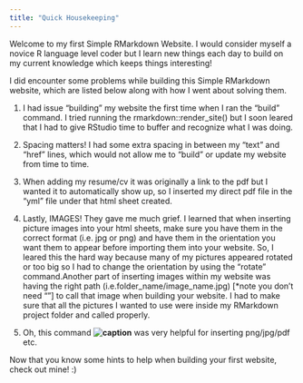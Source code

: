 ```yaml
---
title: "Quick Housekeeping"
---
```


Welcome to my first Simple RMarkdown Website. I would consider myself a novice R language level coder but I learn new things each day to build on my current knowledge which keeps things interesting!

I did encounter some problems while building this Simple RMarkdown website, which are listed below along with how I went about solving them.

1. I had issue "building" my website the first time when I ran the "build" command. I tried running the rmarkdown::render_site() but I soon leared that I had to give RStudio time to buffer and recognize what I was doing. 

2. Spacing matters! I had some extra spacing in between my "text" and "href" lines, which would not allow me to "build" or update my website from time to time.

3. When adding my resume/cv it was originally a link to the pdf but I wanted it to automatically show up, so I inserted my direct pdf file in the "yml" file under that html sheet created.

4. Lastly, IMAGES! They gave me much grief. I learned that when inserting picture images into your html sheets, make sure you have them in the correct format (i.e. jpg or png) and have them in the orientation you want them to appear before importing them into your website. So, I leared this the hard way because many of my pictures appeared rotated or too big so I had to change the orientation by using the "rotate" command.Another part of inserting images within my website was having the right path (i.e.folder_name/image_name.jpg) [*note you don't need ""] to call that image when building your website. I had to make sure that all the pictures I wanted to use were inside my RMarkdown project folder and called properly. 

5. Oh, this command **![caption](file to insert)** was very helpful for inserting png/jpg/pdf etc.

Now that you know some hints to help when building your first website, check out mine! :)
